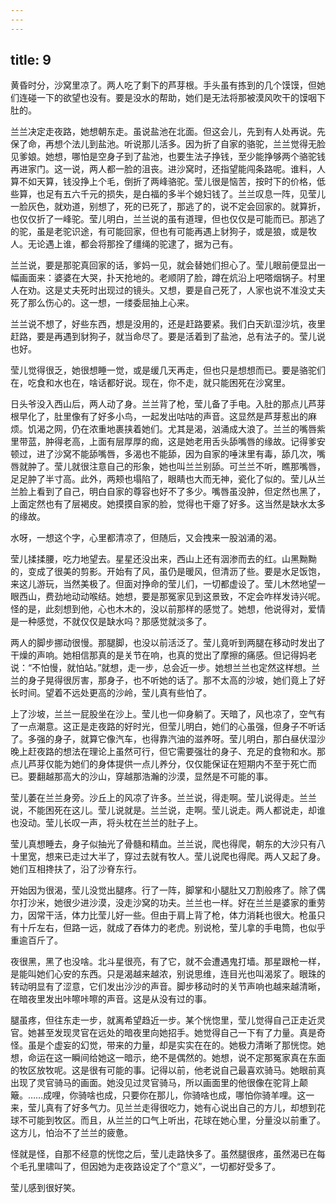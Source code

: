 ```yaml
---
---
---
```

title: 9
---



黄昏时分，沙窝里凉了。两人吃了剩下的芦芽根。手头虽有拣到的几个馍馍，但她们连碰一下的欲望也没有。要是没水的帮助，她们是无法将那被漠风吹干的馍咽下肚的。

兰兰决定走夜路，她想朝东走。虽说盐池在北面。但这会儿，先到有人处再说。先保了命，再想个法儿到盐池。听说那儿活多。因为折了自家的骆驼，兰兰觉得无脸见爹娘。她想，哪怕是空身子到了盐池，也要生法子挣钱，至少能挣够两个骆驼钱再进家门。这一说，两人都一脸的沮丧。进沙窝时，还指望能闯条路呢。谁料，人算不如天算，钱没挣上个毛，倒折了两峰骆驼。莹儿很是恼苦，按时下的价格，低些算，也足有五六千元的损失，是白福的多半个媳妇钱了。兰兰叹息一阵，见莹儿一脸灰色，就劝道，别想了，死的已死了，那逃了的，说不定会回家的。就算折，也仅仅折了一峰驼。莹儿明白，兰兰说的虽有道理，但也仅仅是可能而已。那逃了的驼，虽是老驼识途，有可能回家，但也有可能再遇上豺狗子，或是狼，或是牧人。无论遇上谁，都会将那拴了缰绳的驼逮了，据为己有。

兰兰说，要是那驼真回家的话，爹妈一见，就会替她们担心了。莹儿眼前便显出一幅画面来：婆婆在大哭，扑天抢地的。老顺阴了脸，蹲在炕沿上吧嗒烟锅子。村里人在劝。这是丈夫死时出现过的镜头。又想，要是自己死了，人家也说不准没丈夫死了那么伤心的。这一想，一缕委屈抽上心来。

兰兰说不想了，好些东西，想是没用的，还是赶路要紧。我们白天趴湿沙坑，夜里赶路，要是再遇到豺狗子，就当命尽了。要是活着到了盐池，总有法子的。莹儿说也好。

莹儿觉得很乏，她很想睡一觉，或是缓几天再走，但也只是想想而已。要是骆驼们在，吃食和水也在，啥话都好说。现在，你不走，就只能困死在沙窝里。

日头爷没入西山后，两人动了身。兰兰背了枪，莹儿备了手电。入肚的那点儿芦芽根早化了，肚里像有了好多小鸟，一起发出咕咕的声音。这显然是芦芽惹出的麻烦。饥渴之网，仍在浓重地裹挟着她们。尤其是渴，汹涌成大浪了。兰兰的嘴唇紫里带蓝，肿得老高，上面有层厚厚的痂，这是她老用舌头舔嘴唇的缘故。记得爹安顿过，进了沙窝不能舔嘴唇，多渴也不能舔，因为自家的唾沫里有毒，舔几次，嘴唇就肿了。莹儿就很注意自己的形象，她也叫兰兰别舔。可兰兰不听，瞧那嘴唇，足足肿了半寸高。此外，两颊也塌陷了，眼睛也大而无神，瓷化了似的。莹儿从兰兰脸上看到了自己，明白自家的尊容也好不了多少。嘴唇虽没肿，但定然也黑了，上面定然也有了层褐皮。她摸摸自家的脸，觉得也干瘪了好多。这当然是缺水太多的缘故。

水呀，一想这个字，心里都清凉了，但随后，又会拽来一股汹涌的渴。

莹儿揉揉腰，吃力地望去。星星还没出来，西山上还有洇渗而去的红。山黑黝黝的，变成了很美的剪影。开始有了风，虽仍是暖风，但清沥了些。要是水足饭饱，来这儿游玩，当然美极了。但面对挣命的莹儿们，一切都虚设了。莹儿木然地望一眼西山，费劲地动动喉结。她想，要是那冤家见到这景致，不定会咋样发诗兴呢。怪的是，此刻想到他，心也木木的，没以前那样的感觉了。她想，他说得对，爱情是一种感觉，不就仅仅是缺水吗？那感觉就淡多了。

两人的脚步挪动很慢。那腿脚，也没以前活泛了。莹儿竟听到两腿在移动时发出了干燥的声响。她相信那真的是关节在响，也真的觉出了摩擦的痛感。但记得妈老说：“不怕慢，就怕站。”就想，走一步，总会近一步。她想兰兰也定然这样想。兰兰的身子晃得很厉害，那身子，也不听她的话了。那不太高的沙坡，她们竟上了好长时间。望着不远处更高的沙岭，莹儿真有些怕了。

上了沙坡，兰兰一屁股坐在沙上。莹儿也一仰身躺了。天暗了，风也凉了，空气有了一点潮意。这正是走夜路的好时光，但莹儿明白，她们的心虽强，但身子不听话了。多强的身子，就算它像汽车，也得靠汽油的滋养呀。莹儿明白，那白昼伏湿沙晚上赶夜路的想法在理论上虽然可行，但它需要强壮的身子、充足的食物和水。那点儿芦芽仅能为她们的身体提供一点儿养分，仅仅能保证在短期内不至于死亡而已。要翻越那高大的沙山，穿越那浩瀚的沙漠，显然是不可能的事。

莹儿萎在兰兰身旁。沙丘上的风凉了许多。兰兰说，得走啊。莹儿说得走。兰兰说，不能困死在这儿。莹儿说就是。兰兰说，走啊。莹儿说走。两人都说走，却谁也没动。莹儿长叹一声，将头枕在兰兰的肚子上。

莹儿真想睡去，身子似抽光了骨髓和精血。兰兰说，爬也得爬，朝东的大沙只有八十里宽，想来已走过大半了，穿过去就有牧人。莹儿说爬也得爬。两人又起了身。她们互相搀扶了，沿了沙脊东行。

开始因为很渴，莹儿没觉出腿疼。行了一阵，脚掌和小腿肚又刀割般疼了。除了偶尔打沙米，她很少进沙漠，没走沙窝的功夫。兰兰也一样。好在兰兰是婆家的重劳力，因常干活，体力比莹儿好一些。但由于肩上背了枪，体力消耗也很大。枪虽只有十斤左右，但路一远，就成了吞体力的老虎。别说枪，莹儿拿的手电筒，也似乎重逾百斤了。

夜很黑，黑了也没啥。北斗星很亮，有了它，就不会遭遇鬼打墙。那星跟枪一样，是能叫她们心安的东西。只是渴越来越浓，别说思维，连目光也叫渴浆了。眼珠的转动明显有了涩意，它们发出沙沙的声音。脚步移动时的关节声响也越来越清晰，在暗夜里发出咔嚓咔嚓的声音。这是从没有过的事。

腿虽疼，但往东走一步，就离希望趋近一步。某个恍惚里，莹儿觉得自己正走近灵官。她甚至发现灵官在远处的暗夜里向她招手。她觉得自己一下有了力量。真是奇怪。虽是个虚妄的幻觉，带来的力量，却是实实在在的。她极力清晰了那恍惚。她想，命运在这一瞬间给她这一暗示，绝不是偶然的。她想，说不定那冤家真在东面的牧区放牧呢。这是很有可能的事。记得以前，他老说自己最喜欢骑马。她眼前真出现了灵官骑马的画面。她没见过灵官骑马，所以画面里的他很像在驼背上颠簸。……成哩，你骑啥也成，只要你在那儿，你骑啥也成，哪怕你骑羊哩。这一来，莹儿真有了好多气力。见兰兰走得很吃力，她有心说出自己的方儿，却想到花球不可能到牧区。而且，从兰兰的口气上听出，花球在她心里，分量没以前重了。这方儿，怕治不了兰兰的疲惫。

怪就是怪，自那不经意的恍惚之后，莹儿走路快多了。虽然腿很疼，虽然渴已在每个毛孔里啸叫了，但因她为走夜路设定了个“意义”，一切都好受多了。

莹儿感到很好笑。